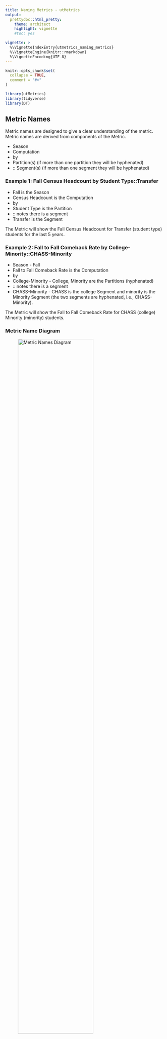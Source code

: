 ```yaml
---
title: Naming Metrics - utMetrics
output: 
  prettydoc::html_pretty:
    theme: architect
    highlight: vignette
    #toc: yes

vignette: >
  %\VignetteIndexEntry{utmetrics_naming_metrics}
  %\VignetteEngine{knitr::rmarkdown}
  %\VignetteEncoding{UTF-8}
---
```


```r
knitr::opts_chunk$set(
  collapse = TRUE,
  comment = "#>"
)
```

```r
library(utMetrics)
library(tidyverse)
library(DT)
```

## Metric Names
Metric names are designed to give a clear understanding of the metric.
Metric names are derived from components of the Metric.

- Season
- Computation
- by
- Partition(s) (if more than one partition they will be hyphenated)
- :: Segment(s) (if more than one segment they will be hyphenated)

### Example 1: Fall Census Headcount by Student Type::Transfer

 - Fall is the Season
 - Census Headcount is the Computation
 - by
 - Student Type is the Partition
 - :: notes there is a segment
 - Transfer is the Segment
 
 The Metric will show the Fall Census Headcount for Transfer (student type) students for the last 5 years.
 
### Example 2: Fall to Fall Comeback Rate by College-Minority::CHASS-Minority
 
- Season - Fall
- Fall to Fall Comeback Rate is the Computation
- by 
- College-Minority - College, Minority are the Partitions (hyphenated)
- :: notes there is a segment
- CHASS-Minority - CHASS is the college Segment and minority is the Minority Segment (the two segments are hyphenated, i.e., CHASS-Minority).

The Metric will show the Fall to Fall Comeback Rate for CHASS (college) Minority (minority) students.


### Metric Name Diagram
![Metric Names Diagram](metric_name_diagram.png){width=75%}

### List of Computations
List of Computations

```r
computations <- utMetrics::df_metrics_indices %>%
  select(computation) %>%
  arrange(computation) %>% 
  rename("Computation" = computation) %>% 
  unique()

datatable(computations, options = list(
  dom = 'lftip',  # 'l' adds the length-changing input control
  columnDefs = list(
    list(targets = 0, visible = FALSE)
  )
))
```

### List of Computations and Partitions
List of Computations and Partitions

```r
partitions <- utMetrics::df_metrics_indices %>% 
  select(computation, partition) %>% 
  arrange(computation, partition) %>% 
  rename("Computation" = computation) %>% 
  rename("Partition" = partition) %>% 
  unique()

datatable(partitions, options = list(
  dom = 'lftip',  # 'l' adds the length-changing input control
  columnDefs = list(
    list(targets = 0, visible = FALSE)
  )
))
```

### List of Metrics
List of Metrics, Computations, Partitions, and Segments

```r
metric_list <- utMetrics::df_metrics_indices %>% 
  select(metric, computation, partition, segment) %>% 
  arrange(computation, partition, segment) %>% 
  rename("Metric" = metric) %>% 
  rename("Computation" = computation) %>% 
  rename("Partition" = partition) %>% 
  rename("Segment" = segment) %>% 
  unique()

datatable(metric_list, options = list(
  dom = 'lftip',  # 'l' adds the length-changing input control
  columnDefs = list(
    list(targets = 0, visible = FALSE)
  )
))
```
